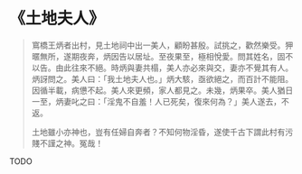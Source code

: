 # 《土地夫人》

> 窵橋王炳者出村，見土地祠中出一美人，顧盼甚殷。試挑之，歡然樂受。狎暱無所，遂期夜奔，炳因告以居址。至夜果至，極相悅愛。問其姓名，固不以告。由此往來不絕。時炳與妻共榻，美人亦必來與交，妻亦不覺其有人。炳訝問之。美人曰：「我土地夫人也。」炳大駭，亟欲絕之，而百計不能阻。因循半載，病憊不起。美人來更頻，家人都見之。未幾，炳果卒。美人猶日一至，炳妻叱之曰：「淫鬼不自羞！人已死矣，復來何為？」美人遂去，不返。
>
> 土地雖小亦神也，豈有任婦自奔者？不知何物淫昏，遂使千古下謂此村有污賤不謹之神。冤哉！

TODO

